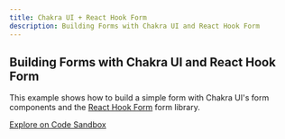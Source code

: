 ```yaml
---
title: Chakra UI + React Hook Form
description: Building Forms with Chakra UI and React Hook Form
---
```


## Building Forms with Chakra UI and React Hook Form

This example shows how to build a simple form with Chakra UI's form components
and the [React Hook Form](https://react-hook-form.com) form library.

[Explore on Code Sandbox](https://codesandbox.io/s/chakra-ui-react-hook-form-v382z)
